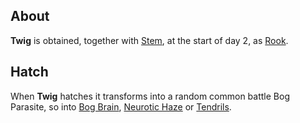 {{CardPage
|quote = Stop picking at it, it's only going to get worse.
|description = When this card is drawn, take 1 damage.<br/>[[Unplayable]], [[Parasite]]<br/>[[Hatch]] 10
|character = Rook
|rarity = Basic
|decktype = Battle
|cardtype = Parasite
|keywords = [[Unplayable]], [[Parasite]], [[Hatch]]
}}
==About==
'''Twig''' is obtained, together with [[Stem]], at the start of day 2, as [[Rook]].

== Hatch ==
When '''Twig''' hatches it transforms into a random common battle Bog Parasite, so into [[Bog Brain]], [[Neurotic Haze]] or [[Tendrils]].